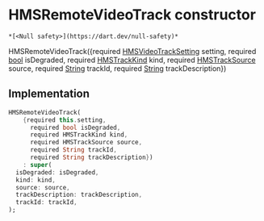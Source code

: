 # HMSRemoteVideoTrack constructor

    *[<Null safety>](https://dart.dev/null-safety)*

HMSRemoteVideoTrack({required [HMSVideoTrackSetting](../../model_hms_video_track_setting/HMSVideoTrackSetting-class) setting, required [bool](https://api.flutter.dev/flutter/dart-core/bool-class.html) isDegraded, required [HMSTrackKind](../../enum_hms_track_kind/HMSTrackKind-class) kind, required [HMSTrackSource](../../enum_hms_track_source/HMSTrackSource-class) source, required [String](https://api.flutter.dev/flutter/dart-core/String-class.html) trackId, required [String](https://api.flutter.dev/flutter/dart-core/String-class.html) trackDescription})

## Implementation

```dart
HMSRemoteVideoTrack(
    {required this.setting,
      required bool isDegraded,
      required HMSTrackKind kind,
      required HMSTrackSource source,
      required String trackId,
      required String trackDescription})
    : super(
  isDegraded: isDegraded,
  kind: kind,
  source: source,
  trackDescription: trackDescription,
  trackId: trackId,
);
```
